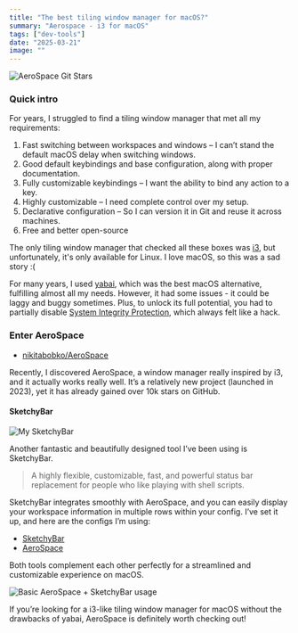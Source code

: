 ```yaml
---
title: "The best tiling window manager for macOS?"
summary: "Aerospace - i3 for macOS"
tags: ["dev-tools"]
date: "2025-03-21"
image: ""
---
```


![AeroSpace Git Stars](/assets/images/aerospace-git.png)

### Quick intro

For years, I struggled to find a tiling window manager that met all my requirements:

1. Fast switching between workspaces and windows – I can’t stand the default macOS delay when switching windows.
2. Good default keybindings and base configuration, along with proper documentation.
3. Fully customizable keybindings – I want the ability to bind any action to a key.
4. Highly customizable – I need complete control over my setup.
5. Declarative configuration – So I can version it in Git and reuse it across machines.
6. Free and better open-source

The only tiling window manager that checked all these boxes was [i3](https://github.com/i3/i3), but unfortunately, it's only available for Linux. I love macOS, so this was a sad story :(

For many years, I used [yabai](https://github.com/koekeishiya/yabai), which was the best macOS alternative, fulfilling almost all my needs.
However, it had some issues - it could be laggy and buggy sometimes.
Plus, to unlock its full potential, you had to partially disable [System Integrity Protection](https://developer.apple.com/documentation/security/disabling-and-enabling-system-integrity-protection), which always felt like a hack.

### Enter AeroSpace

- [nikitabobko/AeroSpace](https://github.com/nikitabobko/AeroSpace)

Recently, I discovered AeroSpace, a window manager really inspired by i3, and it actually works really well.
It’s a relatively new project (launched in 2023), yet it has already gained over 10k stars on GitHub.

#### SketchyBar

![My SketchyBar](/assets/images/my-sketchybar.png)

Another fantastic and beautifully designed tool I’ve been using is SketchyBar.

> A highly flexible, customizable, fast, and powerful status bar replacement for people who like playing with shell scripts.

SketchyBar integrates smoothly with AeroSpace, and you can easily display your workspace information in multiple rows within your config.
I’ve set it up, and here are the configs I’m using:

- [SketchyBar](https://github.com/MarkSeliverstov/.dotfiles/tree/master/.config/sketchybar)
- [AeroSpace](https://github.com/MarkSeliverstov/.dotfiles/blob/master/.config/aerospace/aerospace.toml)

Both tools complement each other perfectly for a streamlined and customizable experience on macOS.


![Basic AeroSpace + SketchyBar usage](/assets/gifs/aerospace.gif)

If you’re looking for a i3-like tiling window manager for macOS without the drawbacks of yabai, AeroSpace is definitely worth checking out!

